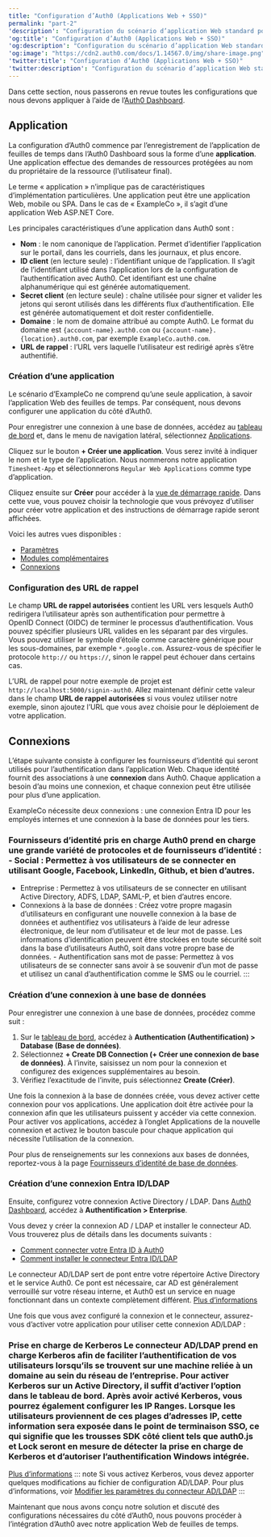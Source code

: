 ```yaml
---
title: "Configuration d’Auth0 (Applications Web + SSO)"
permalink: "part-2"
'description': "Configuration du scénario d’application Web standard pour Auth0"
'og:title': "Configuration d’Auth0 (Applications Web + SSO)"
'og:description': "Configuration du scénario d’application Web standard pour Auth0"
'og:image': "https://cdn2.auth0.com/docs/1.14567.0/img/share-image.png"
'twitter:title': "Configuration d’Auth0 (Applications Web + SSO)"
'twitter:description': "Configuration du scénario d’application Web standard pour Auth0"
---
```


Dans cette section, nous passerons en revue toutes les configurations que nous devons appliquer à l’aide de l’[Auth0 Dashboard](https://manage.auth0.com/#).

## Application

La configuration d’Auth0 commence par l’enregistrement de l’application de feuilles de temps dans l’<Tooltip href="/docs/docs/fr-ca/glossary?term=auth0-dashboard" tip="Auth0 Dashboard
Principal produit d’Auth0 pour configurer vos services." cta="Voir le glossaire">Auth0 Dashboard</Tooltip> sous la forme d’une **application**. Une application effectue des demandes de ressources protégées au nom du propriétaire de la ressource (l’utilisateur final).

<Callout icon="file-lines" color="#0EA5E9" iconType="regular">

Le terme « application » n’implique pas de caractéristiques d’implémentation particulières. Une application peut être une application Web, mobile ou SPA. Dans le cas de « ExampleCo », il s’agit d’une application Web ASP.NET Core.

</Callout>

Les principales caractéristiques d’une application dans Auth0 sont :

* **Nom** : le nom canonique de l’application. Permet d’identifier l’application sur le portail, dans les courriels, dans les journaux, et plus encore.
* **ID client** (en lecture seule) : l’identifiant unique de l’application. Il s’agit de l’identifiant utilisé dans l’application lors de la configuration de l’authentification avec Auth0. Cet identifiant est une chaîne alphanumérique qui est générée automatiquement.
* **Secret client** (en lecture seule) : chaîne utilisée pour signer et valider les jetons qui seront utilisés dans les différents flux d’authentification. Elle est générée automatiquement et doit rester confidentielle.
* **Domaine** : le nom de domaine attribué au compte Auth0. Le format du domaine est `{account-name}.auth0.com` ou `{account-name}.{location}.auth0.com`, par exemple `ExampleCo.auth0.com`.
* **URL de rappel** : l’URL vers laquelle l’utilisateur est redirigé après s’être authentifié.

### Création d’une application

Le scénario d’ExampleCo ne comprend qu’une seule application, à savoir l’application Web des feuilles de temps. Par conséquent, nous devons configurer une application du côté d’Auth0.

Pour enregistrer une connexion à une base de données, accédez au [tableau de bord](https://manage.auth0.com/#) et, dans le menu de navigation latéral, sélectionnez [Applications](https://manage.auth0.com/#/applications).

Cliquez sur le bouton **+ Créer une application**. Vous serez invité à indiquer le nom et le type de l’application. Nous nommerons notre application `Timesheet-App` et sélectionnerons `Regular Web Applications` comme type d’application.

Cliquez ensuite sur **Créer** pour accéder à la [vue de démarrage rapide](https://manage.auth0.com/#/applications/YOUR_CLIENT_ID/quickstart). Dans cette vue, vous pouvez choisir la technologie que vous prévoyez d’utiliser pour créer votre application et des instructions de démarrage rapide seront affichées.

Voici les autres vues disponibles :

* [Paramètres](https://manage.auth0.com/#/applications/YOUR_CLIENT_ID/settings)
* [Modules complémentaires](https://manage.auth0.com/#/applications/YOUR_CLIENT_ID/addons)
* [Connexions](https://manage.auth0.com/#/applications/YOUR_CLIENT_ID/connections)

### Configuration des URL de rappel

Le champ **URL de rappel autorisées** contient les URL vers lesquels Auth0 redirigera l’utilisateur après son authentification pour permettre à <Tooltip href="/docs/docs/fr-ca/glossary?term=openid" tip="OpenID
Norme ouverte d’authentification qui permet aux applications de vérifier l’identité des utilisateurs sans avoir à collecter leurs informations de connexion." cta="Voir le glossaire">OpenID</Tooltip> Connect (OIDC) de terminer le processus d’authentification. Vous pouvez spécifier plusieurs URL valides en les séparant par des virgules. Vous pouvez utiliser le symbole d’étoile comme caractère générique pour les sous-domaines, par exemple `*.google.com`. Assurez-vous de spécifier le protocole `http://` ou `https://`, sinon le rappel peut échouer dans certains cas.

L’URL de rappel pour notre exemple de projet est `http://localhost:5000/signin-auth0`. Allez maintenant définir cette valeur dans le champ **URL de rappel autorisées** si vous voulez utiliser notre exemple, sinon ajoutez l’URL que vous avez choisie pour le déploiement de votre application.

## Connexions

L’étape suivante consiste à configurer les fournisseurs d’identité qui seront utilisés pour l’authentification dans l’application Web. Chaque identité fournit des associations à une **connexion** dans Auth0. Chaque application a besoin d’au moins une connexion, et chaque connexion peut être utilisée pour plus d’une application.

ExampleCo nécessite deux connexions : une connexion Entra ID pour les employés internes et une connexion à la base de données pour les tiers.

### Fournisseurs d’identité pris en charge Auth0 prend en charge une grande variété de protocoles et de fournisseurs d’identité : - Social : Permettez à vos utilisateurs de se connecter en utilisant Google, Facebook, LinkedIn, Github, et bien d’autres.

* Entreprise : Permettez à vos utilisateurs de se connecter en utilisant Active Directory, ADFS, LDAP, <Tooltip href="/docs/docs/fr-ca/glossary?term=security-assertion-markup-language" tip="Security Assertion Markup Language (SAML)
Protocole normalisé permettant à deux parties d’échanger des informations d’authentification sans mot de passe." cta="Voir le glossaire">SAML-P</Tooltip>, et bien d’autres encore.
* Connexions à la base de données : Créez votre propre magasin d’utilisateurs en configurant une nouvelle connexion à la base de données et authentifiez vos utilisateurs à l’aide de leur adresse électronique, de leur nom d’utilisateur et de leur mot de passe. Les informations d’identification peuvent être stockées en toute sécurité soit dans la base d’utilisateurs Auth0, soit dans votre propre base de données. - <Tooltip href="/docs/docs/fr-ca/glossary?term=passwordless" tip="Sans mot de passe
Forme d’authentification qui ne repose pas sur un mot de passe comme premier facteur." cta="Voir le glossaire">Authentification sans mot de passe</Tooltip>: Permettez à vos utilisateurs de se connecter sans avoir à se souvenir d’un mot de passe et utilisez un canal d’authentification comme le SMS ou le courriel. :::

### Création d’une connexion à une base de données

Pour enregistrer une connexion à une base de données, procédez comme suit :

1. Sur le [tableau de bord](https://manage.auth0.com/#), accédez à **Authentication (Authentification) > Database (Base de données)**.
2. Sélectionnez **+ Create DB Connection (+ Créer une connexion de base de données)**. À l’invite, saisissez un nom pour la connexion et configurez des exigences supplémentaires au besoin.
3. Vérifiez l’exactitude de l’invite, puis sélectionnez **Create (Créer)**.

Une fois la connexion à la base de données créée, vous devez activer cette connexion pour vos applications. Une application doit être activée pour la connexion afin que les utilisateurs puissent y accéder via cette connexion. Pour activer vos applications, accédez à l’onglet Applications de la nouvelle connexion et activez le bouton bascule pour chaque application qui nécessite l’utilisation de la connexion.

Pour plus de renseignements sur les connexions aux bases de données, reportez-vous à la page [Fournisseurs d’identité de base de données](/docs/fr-ca/authenticate/database-connections).

### Création d’une connexion Entra ID/LDAP

Ensuite, configurez votre connexion Active Directory / LDAP. Dans [Auth0 Dashboard](https://manage.auth0.com/#), accédez à **Authentification > Enterprise**.

Vous devez y créer la connexion AD / LDAP et installer le connecteur AD. Vous trouverez plus de détails dans les documents suivants :

* [Comment connecter votre Entra ID à Auth0](/docs/fr-ca/authenticate/identity-providers/enterprise-identity-providers/active-directory-ldap)
* [Comment installer le connecteur Entra ID/LDAP](/docs/fr-ca/authenticate/identity-providers/enterprise-identity-providers/active-directory-ldap/ad-ldap-connector)

<Callout icon="file-lines" color="#0EA5E9" iconType="regular">

Le connecteur AD/LDAP sert de pont entre votre répertoire Active Directory et le service Auth0. Ce pont est nécessaire, car AD est généralement verrouillé sur votre réseau interne, et Auth0 est un service en nuage fonctionnant dans un contexte complètement différent. [Plus d’informations](https://auth0.com/docs/connector/overview)

</Callout>

Une fois que vous avez configuré la connexion et le connecteur, assurez-vous d’activer votre application pour utiliser cette connexion AD/LDAP :

### Prise en charge de Kerberos Le connecteur AD/LDAP prend en charge Kerberos afin de faciliter l’authentification de vos utilisateurs lorsqu’ils se trouvent sur une machine reliée à un domaine au sein du réseau de l’entreprise. Pour activer Kerberos sur un Active Directory, il suffit d’activer l’option dans le tableau de bord. Après avoir activé Kerberos, vous pourrez également configurer les __IP Ranges__. Lorsque les utilisateurs proviennent de ces plages d’adresses IP, cette information sera exposée dans le point de terminaison SSO, ce qui signifie que les trousses SDK côté client tels que auth0.js et Lock seront en mesure de détecter la prise en charge de Kerberos et d’autoriser l’authentification Windows intégrée.

[Plus d’informations](/docs/fr-ca/connector/kerberos) ::: note Si vous activez Kerberos, vous devez apporter quelques modifications au fichier de configuration AD/LDAP. Pour plus d’informations, voir [Modifier les paramètres du connecteur AD/LDAP](/docs/fr-ca/connector/modify) :::

Maintenant que nous avons conçu notre solution et discuté des configurations nécessaires du côté d’Auth0, nous pouvons procéder à l’intégration d’Auth0 avec notre application Web de feuilles de temps.